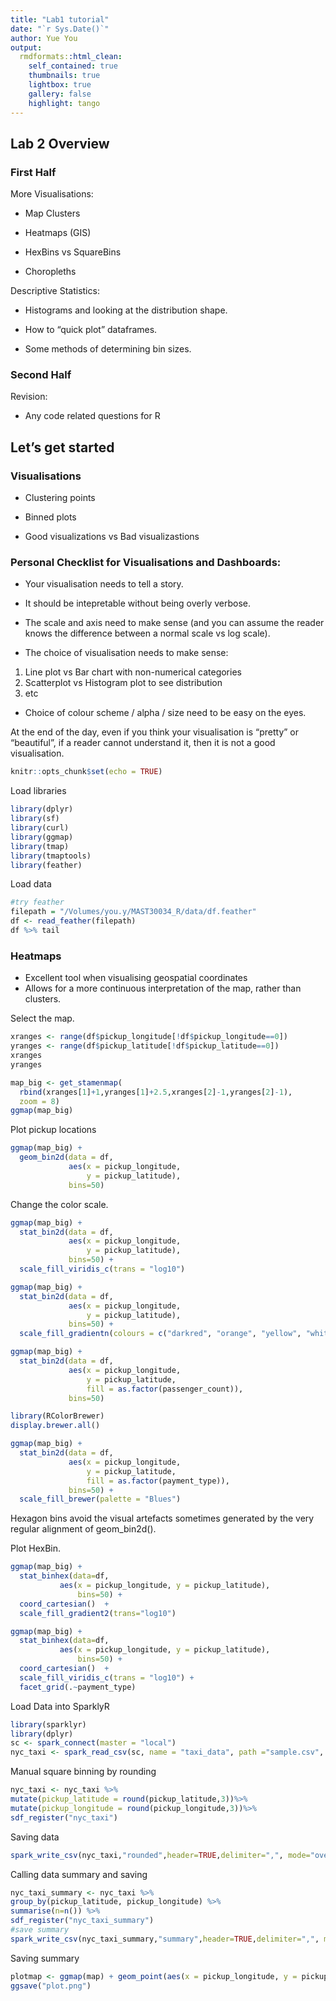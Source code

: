 ```yaml
---
title: "Lab1 tutorial"
date: "`r Sys.Date()`"
author: Yue You
output:
  rmdformats::html_clean:
    self_contained: true
    thumbnails: true
    lightbox: true
    gallery: false
    highlight: tango
---
```



## Lab 2 Overview

### First Half

More Visualisations:

* Map Clusters

* Heatmaps (GIS)

* HexBins vs SquareBins

* Choropleths

Descriptive Statistics:

* Histograms and looking at the distribution shape.

* How to "quick plot" dataframes.

* Some methods of determining bin sizes.

### Second Half

Revision:

* Any code related questions for R

## Let's get started

### Visualisations

* Clustering points

* Binned plots

* Good visualizations vs Bad visualizastions

### Personal Checklist for Visualisations and Dashboards:

* Your visualisation needs to tell a story.

* It should be intepretable without being overly verbose.

* The scale and axis need to make sense (and you can assume the reader knows the difference between a normal scale vs log scale).

* The choice of visualisation needs to make sense:
1. Line plot vs Bar chart with non-numerical categories
2. Scatterplot vs Histogram plot to see distribution
3. etc

* Choice of colour scheme / alpha / size need to be easy on the eyes.

At the end of the day, even if you think your visualisation is "pretty" or "beautiful", if a reader cannot understand it, then it is not a good visualisation.


```r
knitr::opts_chunk$set(echo = TRUE)
```


Load libraries
```r
library(dplyr)
library(sf)
library(curl)
library(ggmap)
library(tmap)
library(tmaptools)
library(feather)
```

Load data
```r
#try feather 
filepath = "/Volumes/you.y/MAST30034_R/data/df.feather"
df <- read_feather(filepath)
df %>% tail
```
### Heatmaps

* Excellent tool when visualising geospatial coordinates
* Allows for a more continuous interpretation of the map, rather than clusters.


Select the map.

```r
xranges <- range(df$pickup_longitude[!df$pickup_longitude==0])
yranges <- range(df$pickup_latitude[!df$pickup_latitude==0])
xranges
yranges
```


```r
map_big <- get_stamenmap(
  rbind(xranges[1]+1,yranges[1]+2.5,xranges[2]-1,yranges[2]-1), 
  zoom = 8)
ggmap(map_big)
```

Plot pickup locations

```r
ggmap(map_big) + 
  geom_bin2d(data = df,
             aes(x = pickup_longitude,
                 y = pickup_latitude),
             bins=50) 
```

Change the color scale.

```r
ggmap(map_big) + 
  stat_bin2d(data = df,
             aes(x = pickup_longitude,
                 y = pickup_latitude),
             bins=50) +
  scale_fill_viridis_c(trans = "log10")
```

```r
ggmap(map_big) + 
  stat_bin2d(data = df,
             aes(x = pickup_longitude,
                 y = pickup_latitude),
             bins=50) +
  scale_fill_gradientn(colours = c("darkred", "orange", "yellow", "white"),trans="log10")
```



```r
ggmap(map_big) + 
  stat_bin2d(data = df,
             aes(x = pickup_longitude,
                 y = pickup_latitude,
                 fill = as.factor(passenger_count)),
             bins=50) 
```


```r
library(RColorBrewer)
display.brewer.all()
```


```r
ggmap(map_big) + 
  stat_bin2d(data = df,
             aes(x = pickup_longitude,
                 y = pickup_latitude,
                 fill = as.factor(payment_type)),
             bins=50) +
  scale_fill_brewer(palette = "Blues")
```


Hexagon bins avoid the visual artefacts sometimes generated by the very regular alignment of geom_bin2d().


Plot HexBin.
```r
ggmap(map_big) + 
  stat_binhex(data=df,
           aes(x = pickup_longitude, y = pickup_latitude),
               bins=50) +
  coord_cartesian()  +
  scale_fill_gradient2(trans="log10")
```

```r
ggmap(map_big) + 
  stat_binhex(data=df,
           aes(x = pickup_longitude, y = pickup_latitude),
               bins=50) +
  coord_cartesian()  +
  scale_fill_viridis_c(trans = "log10") +
  facet_grid(.~payment_type)
```






Load Data into SparklyR
```r
library(sparklyr)
library(dplyr)
sc <- spark_connect(master = "local")
nyc_taxi <- spark_read_csv(sc, name = "taxi_data", path ="sample.csv", header = TRUE, delimiter = ",")
```

Manual square binning by rounding
```r
nyc_taxi <- nyc_taxi %>%
mutate(pickup_latitude = round(pickup_latitude,3))%>%
mutate(pickup_longitude = round(pickup_longitude,3))%>%
sdf_register("nyc_taxi")
```

Saving data
```r
spark_write_csv(nyc_taxi,"rounded",header=TRUE,delimiter=",", mode="overwrite")
```

Calling data summary and saving
```r
nyc_taxi_summary <- nyc_taxi %>%
group_by(pickup_latitude, pickup_longitude) %>%
summarise(n=n()) %>%
sdf_register("nyc_taxi_summary")
#save summary
spark_write_csv(nyc_taxi_summary,"summary",header=TRUE,delimiter=",", mode="overwrite")
```

Saving summary
```r
plotmap <- ggmap(map) + geom_point(aes(x = pickup_longitude, y = pickup_latitude, colour=n, fill=n), data = nyc_taxi_summary, shape=22, size=0.25)
ggsave("plot.png")
```

